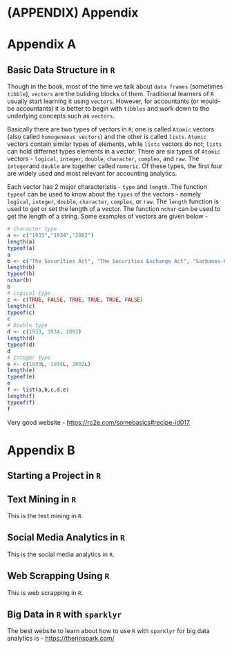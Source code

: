 \backmatter

\appendix


# (APPENDIX) Appendix {-} 

# Appendix A

## Basic Data Structure in `R` 

Though in the book, most of the time we talk about `data frames` (sometimes `tibble`), `vectors` are the buliding blocks of them. Traditional learners of `R` usually start learning it using `vectors`. However, for accountants (or would-be accountants) it is better to begin with `tibbles` and work down to the underlying concepts such as `vectors`. 

Basically there are two types of vectors in `R`; one is called `Atomic` vectors (also called `homogeneous vectors`) and the other is called `lists`. `Atomic` vectors contain similar types of elements, while `lists` vectors do not; `lists` can hold differnet types elements in a vector. There are six types of `Atomic` vectors - `logical`, `integer`, `double`, `character`, `complex`, and `raw`. The `integer`and `double` are together called `numeric`. Of these types, the first four are widely used and most relevant for accounting analytics. 

Each vector has 2 major characteristis - `type` and `length`. The function `typeof` can be used to know about the `types` of the vectors - namely `logical`, `integer`, `double`, `character`, `complex`, or `raw`. The `length` function is used to get or set the length of a vector. The function `nchar` can be used to get the length of a string. Some examples of vectors are given below - 

```r
# Character type 
a <- c("1933","1934","2002")
length(a)
typeof(a)
a
b <- c("The Securities Act", "The Securities Exchange Act", "Sarbanes-Oxley Act")
length(b)
typeof(b)
nchar(b)
b
# Logical type 
c <- c(TRUE, FALSE, TRUE, TRUE, TRUE, FALSE)
length(c)
typeof(c)
c
# Double type 
d <- c(1933, 1934, 2002)
length(d)
typeof(d)
d
# Integer type 
e <- c(1933L, 1934L, 2002L)
length(e)
typeof(e)
e
f <- list(a,b,c,d,e)
length(f)
typeof(f)
f
```

Very good website - <https://rc2e.com/somebasics#recipe-id017>

# Appendix B

## Starting a Project in `R` {#rproject}


## Text Mining in `R`

This is the text mining in `R`.

## Social Media Analytics in `R`

This is the social media analytics in `R`.

## Web Scrapping Using `R`

This is web scrapping in `R`.


## Big Data in `R` with `sparklyr` 

The best website to learn about how to use `R` with `sparklyr` for big data analytics is - <https://therinspark.com/>

